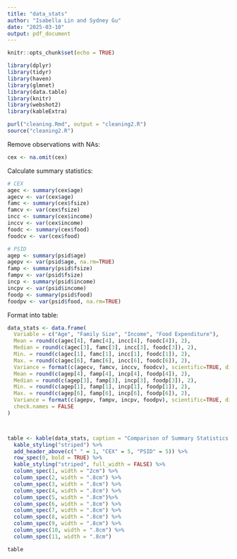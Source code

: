```yaml
---
title: "data_stats"
author: "Isabella Lin and Sydney Gu"
date: "2025-03-10"
output: pdf_document
---
```


```r
knitr::opts_chunk$set(echo = TRUE)
```

```r
library(dplyr)
library(tidyr)
library(haven)
library(glmnet)
library(data.table)
library(knitr)
library(webshot2)
library(kableExtra)
```

```r
purl("cleaning.Rmd", output = "cleaning2.R")
source("cleaning2.R")
```

Remove observations with NAs:
```r
cex <- na.omit(cex)
```

Calculate summary statistics:
```r
# CEX
agec <- summary(cex$age)
agecv <- var(cex$age)
famc <- summary(cex$fsize)
famcv <- var(cex$fsize)
incc <- summary(cex$income)
inccv <- var(cex$income)
foodc <- summary(cex$food)
foodcv <- var(cex$food)

# PSID
agep <- summary(psid$age)
agepv <- var(psid$age, na.rm=TRUE)
famp <- summary(psid$fsize)
fampv <- var(psid$fsize)
incp <- summary(psid$income)
incpv <- var(psid$income)
foodp <- summary(psid$food)
foodpv <- var(psid$food, na.rm=TRUE)
```

Format into table:
```r
data_stats <- data.frame(
  Variable = c("Age", "Family Size", "Income", "Food Expenditure"),
  Mean = round(c(agec[4], famc[4], incc[4], foodc[4]), 2),
  Median = round(c(agec[3], famc[3], incc[3], foodc[3]), 2),
  Min. = round(c(agec[1], famc[1], incc[1], foodc[1]), 2),
  Max. = round(c(agec[6], famc[6], incc[6], foodc[6]), 2),
  Variance = format(c(agecv, famcv, inccv, foodcv), scientific=TRUE, digits=2),
  Mean = round(c(agep[4], famp[4], incp[4], foodp[4]), 2),
  Median = round(c(agep[3], famp[3], incp[3], foodp[3]), 2),
  Min. = round(c(agep[1], famp[1], incp[1], foodp[1]), 2),
  Max. = round(c(agep[6], famp[6], incp[6], foodp[6]), 2),
  Variance = format(c(agepv, fampv, incpv, foodpv), scientific=TRUE, digits=2), 
  check.names = FALSE
)



table <- kable(data_stats, caption = "Comparison of Summary Statistics in CEX and PSID") %>%
  kable_styling("striped") %>%
  add_header_above(c(" " = 1, "CEX" = 5, "PSID" = 5)) %>%
  row_spec(0, bold = TRUE) %>%
  kable_styling("striped", full_width = FALSE) %>%
  column_spec(1, width = "2cm") %>%  
  column_spec(2, width = ".8cm") %>%  
  column_spec(3, width = ".8cm") %>% 
  column_spec(4, width = ".8cm") %>%  
  column_spec(5, width = ".8cm")%>%
  column_spec(6, width = ".8cm") %>%  
  column_spec(7, width = ".8cm") %>%  
  column_spec(8, width = ".8cm") %>% 
  column_spec(9, width = ".8cm") %>%  
  column_spec(10, width = ".8cm") %>%
  column_spec(11, width = ".8cm")  

table

```